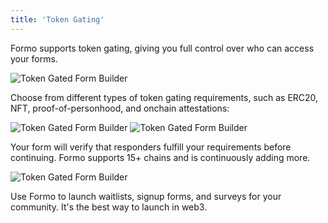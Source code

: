 ```yaml
---
title: 'Token Gating'
---
```


Formo supports token gating, giving you full control over who can access your forms. 

<Frame>
	<img src="/images/token-gated-forms-token-gate-0.png" alt="Token Gated Form Builder" />
</Frame>

Choose from different types of token gating requirements, such as ERC20, NFT, proof-of-personhood, and onchain attestations:

<Frame>
	<img src="/images/token-gated-forms-token-gate-1.png" alt="Token Gated Form Builder" />
</Frame>

<Frame>
	<img src="/images/token-gated-forms-token-gate-2.png" alt="Token Gated Form Builder" />
</Frame>

Your form will verify that responders fulfill your requirements before continuing. 
Formo supports 15+ chains and is continuously adding more.

<Frame>
	<img src="/images/token-gated-forms-token-gate-3.png" alt="Token Gated Form Builder" />
</Frame>

Use Formo to launch waitlists, signup forms, and surveys for your community. It's the best way to launch in web3.